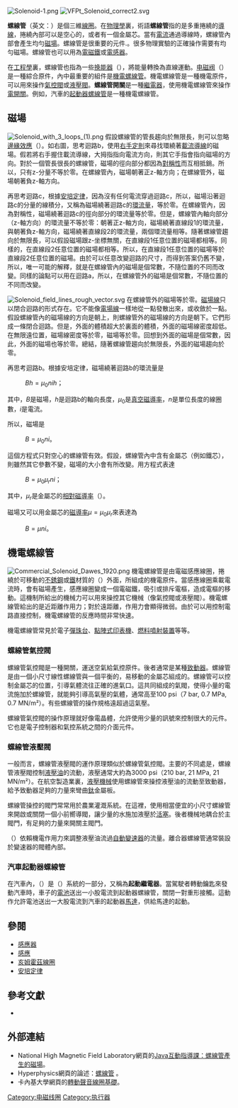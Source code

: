 {{NoteTA|G1=物理學}}
[[File:Solenoid-1.png|thumb]]
[[File:VFPt_Solenoid_correct2.svg|thumb]]

'''螺線管'''（英文：{{lang|en|solenoid}}）是個三維[[線圈|線圈]]。在[[物理學|物理學]]裏，術語'''螺線管'''指的是多重捲繞的[[導線|導線]]，捲繞內部可以是空心的，或者有一個金屬芯。當有[[電流|電流]]通過導線時，螺線管內部會產生均勻[[磁場|磁場]]。螺線管是很重要的元件.。很多物理實驗的正確操作需要有均勻磁場。螺線管也可以用為[[電磁鐵|電磁鐵]]或[[電感器|電感器]]。

在[[工程學|工程學]]裏，螺線管也指為一些[[换能器|换能器]]（{{lang|en|transducer}}），將能量轉換為直線運動。[[电磁阀|电磁阀]]（{{lang|en|solenoid valve}}）是一種綜合原件，內中最重要的組件是[[#機電螺線管|機電螺線管]]。機電螺線管是一種機電原件，可以用來操作[[#螺線管氣控閥|氣控閥]]或[[#螺線管液壓閥|液壓閥]]。'''螺線管開關'''是一種[[繼電器|繼電器]]，使用機電螺線管來操作[[開關|電開關]]。例如，汽車的[[#汽車起動器螺線管|起動器螺線管]]是一種機電螺線管。

==磁場==
[[File:Solenoid_with_3_loops_(1).png|thumb]]
假設螺線管的管長趨向於無限長，則可以忽略[[邊緣效應|邊緣效應]]（{{lang|en|fringe effect}}）。如右圖，思考迴路b，使用[[右手定則|右手定則]]來尋找環繞著[[載流導線|載流導線]]的磁場。假若將右手握住載流導線，大拇指指向電流方向，則其它手指會指向磁場的方向。對於一個管長很長的螺線管，磁場的徑向部分都因為[[對稱性|對稱性]]而互相抵銷。所以，只有z-分量不等於零。在螺線管內，磁場朝著正z-軸方向；在螺線管外，磁場朝著負z-軸方向。

再思考迴路c，根據[[安培定律|安培定律]]，因為沒有任何電流穿過迴路c，所以，磁場沿著迴路c的分量的線積分，又稱為磁場繞著迴路c的[[環量|環流量]]，等於零。在螺線管內，因為對稱性，磁場繞著迴路c的徑向部分的環流量等於零。但是，螺線管內軸向部分（z-軸方向）的環流量不等於零：朝著正z-軸方向，磁場繞著直線段1的環流量，與朝著負z-軸方向，磁場繞著直線段2的環流量，兩個環流量相等。隨著螺線管趨向於無限長，可以假設磁場跟z-坐標無關，在直線段1任意位置的磁場都相等。同樣的，在直線段2任意位置的磁場都相等。所以，在直線段1任意位置的磁場等於直線段2任意位置的磁場。由於可以任意改變迴路的尺寸，而得到答案仍舊不變，所以，唯一可能的解釋，就是在螺線管內的磁場是個常數，不隨位置的不同而改變。同樣的論點可以用在迴路a，所以，在螺線管外的磁場是個常數，不隨位置的不同而改變。

[[File:Solenoid_field_lines_rough_vector.svg|thumb]]
在螺線管外的磁場等於零。[[磁場線|磁場線]]只以閉合迴路的形式存在。它不能像[[電場線|電場線]]一樣地從一點發散出來，或收斂於一點。假設螺線管內的磁場線的方向是朝上，則螺線管外的磁場線的方向是朝下。它們形成一條閉合迴路。但是，外面的體積超大於裏面的體積，外面的磁場線密度超低。在無限遠位置，磁場線密度等於零，磁場等於零。回想到外面的磁場是個常數，因此，外面的磁場也等於零。總結，隨著螺線管趨向於無限長，外面的磁場趨向於零。

再思考迴路b。根據安培定律，磁場繞著迴路b的環流量是
: <math>Bh=\mu_0 n ih</math>；

其中，<math>B</math>是磁場，<math>h</math>是迴路b的軸向長度，<math>\mu_0</math>是[[真空磁導率|真空磁導率]]，<math>n</math>是單位長度的線圈數，<math>i</math>是電流。

所以，磁場是
: <math>B=\mu_0 ni</math>。

這個方程式只對空心的螺線管有效。假設，螺線管內中含有金屬芯（例如鐵芯），則雖然其它參數不變，磁場的大小會有所改變。用方程式表達
: <math>B=\mu_0 \mu_r ni</math>；

其中，<math>\mu_r</math>是金屬芯的[[相對磁導率|相對磁導率]]（{{lang|en|relative permeability}}）。

磁場又可以用金屬芯的[[磁導率|磁導率]]<math>\mu=\mu_0\mu_r</math>來表達為
: <math>B=\mu n i</math>。

==機電螺線管==
[[File:Commercial_Solenoid_Dawes_1920.png|thumb]]
機電螺線管是由電磁感應線圈，捲繞於可移動的[[不銹鋼|不銹鋼]]或[[鐵|鐵]]材質的{{link-en|电枢|Armature_(electrical)}}（{{lang|en|armature}}）外面，所組成的機電原件。當感應線圈乘載電流時，會有磁場產生，感應線圈變成一個電磁鐵，吸引或排斥電樞，造成電樞的移動。這機制所給出的機械力可以用來操控其它機械（像氣控閥或液壓閥）。機電螺線管給出的是近距離作用力；對於遠距離，作用力會顯得微弱。由於可以用控制電路直接控制，機電螺線管的反應時間非常快速。

機電螺線管常見於電子[[彈珠台|彈珠台]]、[[印表機|點陣式印表機]]、[[燃料噴射裝置|燃料噴射裝置]]等等。

===螺線管氣控閥===
螺線管氣控閥是一種開關，運送空氣給氣控原件。後者通常是某種[[致動器|致動器]]。螺線管是由一個小尺寸線性螺線管與一個平衡的，易移動的金屬芯組成的。螺線管可以控制金屬芯的位置，引導氣體流往正確的進氣口。這共同組成的氣閥，使得小量的電流施加於螺線管，就能夠引導高氣壓的氣體，通常高至100 psi（7 bar, 0.7 MPa, 0.7 MN/m²）。有些螺線管的操作規格遠超過這氣壓。

螺線管氣控閥的操作原理就好像電晶體，允許使用少量的訊號來控制很大的元件。它也是電子控制器和氣控系統之間的介面元件。

===螺線管液壓閥===
一般而言，螺線管液壓閥的運作原理類似於螺線管氣控閥。主要的不同處是，螺線管液壓閥控制[[液壓油|液壓油]]的流動，液壓通常大約為3000 psi（210 bar, 21 MPa, 21 MN/m²）。在航空製造業裏，[[液壓機械|液壓機械]]使用螺線管來操控液壓油的流動至致動器，給予致動器足夠的力量來彎曲[[鈦|鈦]]金屬板。

螺線管操控的閥門常常用於農業灌溉系統。在這裡，使用相當便宜的小尺寸螺線管來開啟或關閉一個小前嚮導閥，讓少量的水施加液壓於[[活塞|活塞]]。後者機械地耦合於主閥門，有足夠的力量來開關主閥門。

{{link-en|變速器螺線管|Transmission_solenoid}}（{{lang|en|transmission solenoid}}）依賴機電作用力來調整液壓油流過[[自動變速器|自動變速器]]的流量。離合器螺線管通常裝設於變速器的閥體內部。

===汽車起動器螺線管===
在汽車內，{{link-en|起動器螺線管|Starter_solenoid}}（{{lang|en|starter solenoid}}）是{{link-en|汽車起動器|Starter_(engine)}}（{{lang|en|starter}}）系統的一部分，又稱為'''起動繼電器'''。當駕駛者轉動鑰匙來發動汽車時，車子的[[電池|電池]]送出一小股電流到起動器螺線管，關閉一對重形接觸。這動作允許電池送出一大股電流到汽車的起動器[[馬達|馬達]]，供給馬達的起動。

==參閱==
* [[感應器|感應器]]
* [[感應|感應]]
* [[亥姆霍茲線圈|亥姆霍茲線圈]]
* [[安培定律|安培定律]]

==參考文獻==
*{{cite book|last=Halliday|first=David|coauthors=Robert Resnick, Jearl Walker|title = Fundamental of Physics|publisher = John Wiley and Sons, Inc.|location = USA|edition = 7th|pages=pp. 776-777|isbn=0-471-23231-9|year=2005}}

==外部連結==
*National High Magnetic Field Laboratory網頁的[https://web.archive.org/web/20080620003751/http://www.magnet.fsu.edu/education/tutorials/java/solenoidfield/  Java互動指導課：螺線管產生的磁場]。
*Hyperphysics網頁的論述：[http://hyperphysics.phy-astr.gsu.edu/hbase/magnetic/solenoid.html 螺線管] {{Wayback|url=http://hyperphysics.phy-astr.gsu.edu/hbase/magnetic/solenoid.html |date=20091114220043 }}。
*卡內基大學網頁的[https://web.archive.org/web/20090611181733/http://rack1.ul.cs.cmu.edu/rotaryvoicecoil/ 轉動聲音線圈基礎]。

{{Authority control}}
{{DEFAULTSORT:L}}
[[Category:电磁线圈|Category:电磁线圈]]
[[Category:执行器|Category:执行器]]